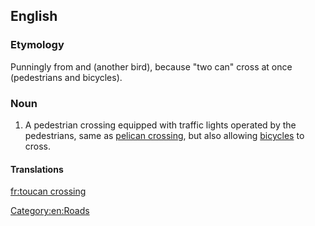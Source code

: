 ==English==

===Etymology===
Punningly from {{term|pelican crossing}} and {{term|toucan}} (another bird), because "two can" cross at once (pedestrians and bicycles).

===Noun===
{{en-noun|sg=[[toucan]] [[crossing]]}}

# {{British|regional}} A pedestrian crossing equipped with traffic lights operated by the pedestrians, same as [[pelican crossing]], but also allowing [[bicycle]]s to cross.

====Translations====
{{trans-see|pelican crossing}}

[[Category:en:Roads]]

[[fr:toucan crossing]]